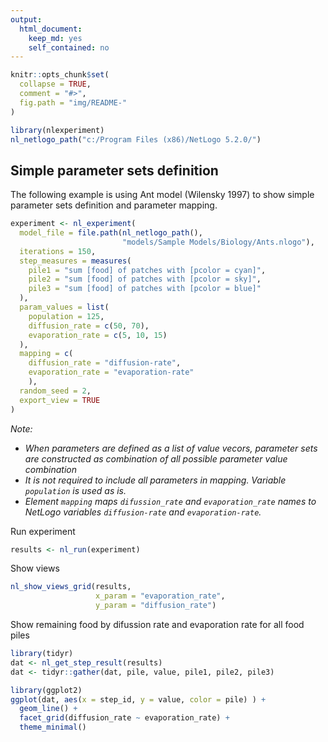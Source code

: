 ```yaml
---
output: 
  html_document: 
    keep_md: yes
    self_contained: no
---
```


```r
knitr::opts_chunk$set(
  collapse = TRUE,
  comment = "#>",
  fig.path = "img/README-"
)
```


```r
library(nlexperiment)
nl_netlogo_path("c:/Program Files (x86)/NetLogo 5.2.0/")
```


## Simple parameter sets definition
The following example is using Ant model (Wilensky 1997) to show 
simple parameter sets definition and parameter mapping.

```r
experiment <- nl_experiment(
  model_file = file.path(nl_netlogo_path(), 
                         "models/Sample Models/Biology/Ants.nlogo"), 
  iterations = 150,
  step_measures = measures(
    pile1 = "sum [food] of patches with [pcolor = cyan]",  
    pile2 = "sum [food] of patches with [pcolor = sky]",  
    pile3 = "sum [food] of patches with [pcolor = blue]"  
  ),
  param_values = list(
    population = 125,
    diffusion_rate = c(50, 70),
    evaporation_rate = c(5, 10, 15)
  ),
  mapping = c(
    diffusion_rate = "diffusion-rate",
    evaporation_rate = "evaporation-rate"
    ),
  random_seed = 2,
  export_view = TRUE
)

```

_Note:_

* _When parameters are defined as a list of value vecors, parameter sets are
  constructed as combination of all possible parameter value combination_
* _It is not required to include all parameters in mapping. Variable `population` 
is used as is._
* _Element `mapping` maps `difussion_rate` and `evaporation_rate` names to NetLogo variables `diffusion-rate` and `evaporation-rate`._


Run experiment
```r
results <- nl_run(experiment)    
```

Show views
```r
nl_show_views_grid(results, 
                   x_param = "evaporation_rate", 
                   y_param = "diffusion_rate")
```

Show remaining food by difussion rate and evaporation rate for all food piles
```r

library(tidyr)
dat <- nl_get_step_result(results)
dat <- tidyr::gather(dat, pile, value, pile1, pile2, pile3)

library(ggplot2)
ggplot(dat, aes(x = step_id, y = value, color = pile) ) +
  geom_line() +
  facet_grid(diffusion_rate ~ evaporation_rate) +
  theme_minimal()
```

